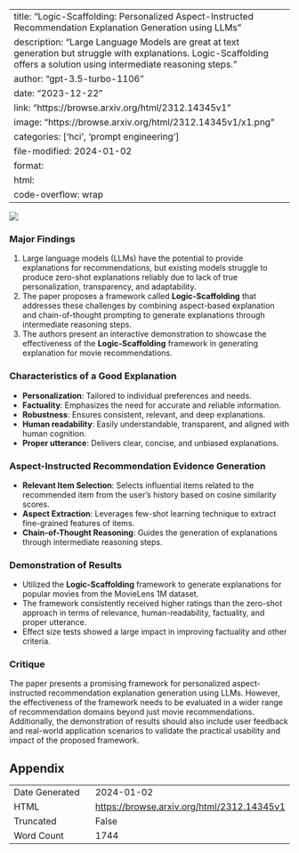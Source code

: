 
---
title: "Logic-Scaffolding: Personalized Aspect-Instructed Recommendation Explanation Generation using LLMs"
description: "Large Language Models are great at text generation but struggle with explanations. Logic-Scaffolding offers a solution using intermediate reasoning steps."
author: "gpt-3.5-turbo-1106"
date: "2023-12-22"
link: "https://browse.arxiv.org/html/2312.14345v1"
image: "https://browse.arxiv.org/html/2312.14345v1/x1.png"
categories: ['hci', 'prompt engineering']
file-modified: 2024-01-02
format:
  html:
    code-overflow: wrap
---

![](https://browse.arxiv.org/html/2312.14345v1/x1.png)

### Major Findings

1. Large language models (LLMs) have the potential to provide explanations for recommendations, but existing models struggle to produce zero-shot explanations reliably due to lack of true personalization, transparency, and adaptability.
2. The paper proposes a framework called **Logic-Scaffolding** that addresses these challenges by combining aspect-based explanation and chain-of-thought prompting to generate explanations through intermediate reasoning steps.
3. The authors present an interactive demonstration to showcase the effectiveness of the **Logic-Scaffolding** framework in generating explanation for movie recommendations.

### Characteristics of a Good Explanation
- **Personalization**: Tailored to individual preferences and needs.
- **Factuality**: Emphasizes the need for accurate and reliable information.
- **Robustness**: Ensures consistent, relevant, and deep explanations.
- **Human readability**: Easily understandable, transparent, and aligned with human cognition.
- **Proper utterance**: Delivers clear, concise, and unbiased explanations.

### Aspect-Instructed Recommendation Evidence Generation
- **Relevant Item Selection**: Selects influential items related to the recommended item from the user’s history based on cosine similarity scores.
- **Aspect Extraction**: Leverages few-shot learning technique to extract fine-grained features of items.
- **Chain-of-Thought Reasoning**: Guides the generation of explanations through intermediate reasoning steps. 

### Demonstration of Results
- Utilized the **Logic-Scaffolding** framework to generate explanations for popular movies from the MovieLens 1M dataset.
- The framework consistently received higher ratings than the zero-shot approach in terms of relevance, human-readability, factuality, and proper utterance. 
- Effect size tests showed a large impact in improving factuality and other criteria.

### Critique
The paper presents a promising framework for personalized aspect-instructed recommendation explanation generation using LLMs. However, the effectiveness of the framework needs to be evaluated in a wider range of recommendation domains beyond just movie recommendations. Additionally, the demonstration of results should also include user feedback and real-world application scenarios to validate the practical usability and impact of the proposed framework.

## Appendix

|          |          |
|----------|----------|
| Date Generated     | 2024-01-02       |
| HTML     | [https://browse.arxiv.org/html/2312.14345v1](https://browse.arxiv.org/html/2312.14345v1)       |
| Truncated       | False       |
| Word Count       | 1744       |